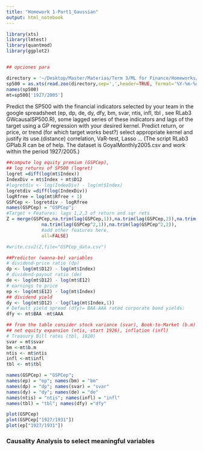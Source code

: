 ```yaml
---
title: "Homework 1-Part1_Gaussian"
output: html_notebook
---
```


```r
library(xts)
library(lmtest)
library(quantmod)
library(ggplot2)


## opciones para 
```

```r
directory = '~/Desktop/Master/Materias/Term 3/ML for Finance/Homeworks/Homework 1/Data/GoyalMonthly2005.csv'
sp500 = as.xts(read.zoo(directory,sep=',',header=TRUE, format='%Y-%m-%d'))
names(sp500)
mt=sp500['1927/2005']
```

Predict the SP500 with the financial indicators selected by
your team in the google spreadsheet (ep, dp, de, dy, dfy, bm, svar, ntis, infl, tbl , see
RLab3 GWcausalSP500.R), some lagged series of these indicators and lags of the target
using a GP regression with your desired kernel. Predict return, or price, or trend (for which
target works best?) select appropriate kernel and justify its use.(distance) correlation, VaR-test, Lasso ... (The script RLab3 GPlab.R can be of help. The
dataset is GoyalMonthly2005.csv and work within the period 1927/2005.)


```r
##compute log equity premium (GSPCep), 
## log returns of SP500 (logret)
logret =diff(log(mt$Index))
IndexDiv = mt$Index + mt$D12
#logretdiv <- log(IndexDiv) - log(mt$Index)
logretdiv =diff(log(IndexDiv))
logRfree = log(mt$Rfree + 1)
GSPCep <- logretdiv - logRfree
names(GSPCep) = "GSPCep"; 
#Target + Features: lags 1,2,3 of return and sqr rets
Z = merge(GSPCep,na.trim(lag(GSPCep,1)),na.trim(lag(GSPCep,2)),na.trim(lag(GSPCep,3)),
             na.trim(lag(GSPCep^2,1)),na.trim(lag(GSPCep^2,2)),
             #add other features here,
             all=FALSE)

#write.csv2(Z,file="GSPCep_data.csv")

##Predictor (wanna-be) variables
# dividend-price ratio (dp)
dp <- log(mt$D12) - log(mt$Index)
# dividend-payout ratio (de)
de <- log(mt$D12) - log(mt$E12)
# earnings to price
ep <- log(mt$E12) - log(mt$Index)
## dividend yield 
dy <- log(mt$D12) - log(lag(mt$Index,1))
# Default yield spread (dfy)= BAA-AAA rated corporate bond yields:
dfy <- mt$BAA -mt$AAA

## from the table consider stock variance (svar), Book-to-Market (b.m)
## net equity expansion (ntis, start 1926), inflation (infl)
# Treasury Bill rates (tbl, 1920)
svar = mt$svar
bm <-mt$b.m
ntis <- mt$ntis
infl <-mt$infl
tbl <- mt$tbl

names(GSPCep) = "GSPCep"; 
names(ep) = "ep"; names(bm) = "bm"   
names(dp) = "dp"; names(svar) = "svar"  
names(dy) = "dy"; names(de) = "de"   
names(ntis) = "ntis"; names(infl) = "infl"  
names(tbl) = "tbl"; names(dfy) ="dfy"  
```
 
```r
plot(GSPCep)
plot(GSPCep["1927/1931"])
plot(ep["1927/1931"])
```

### Causality Analysis to select meaningful variables
